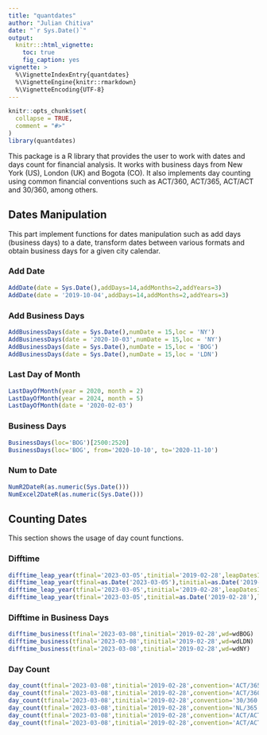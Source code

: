 ```yaml
---
title: "quantdates"
author: "Julian Chitiva"
date: "`r Sys.Date()`"
output: 
  knitr:::html_vignette:
    toc: true
    fig_caption: yes
vignette: >
  %\VignetteIndexEntry{quantdates}
  %\VignetteEngine{knitr::rmarkdown}
  %\VignetteEncoding{UTF-8}
---
```


```r
knitr::opts_chunk$set(
  collapse = TRUE,
  comment = "#>"
)
library(quantdates)
```

This package is a R library that provides the user to work with dates and days count for financial analysis. It works with business days from New York (US), London (UK) and Bogota (CO). It also implements day counting using common financial conventions such as ACT/360, ACT/365, ACT/ACT and 30/360, among others.

## Dates Manipulation

This part implement functions for dates manipulation such as add days (business days) to a date, transform dates between various formats and obtain business days for a given city calendar. 

### Add Date
```r
AddDate(date = Sys.Date(),addDays=14,addMonths=2,addYears=3)
AddDate(date = '2019-10-04',addDays=14,addMonths=2,addYears=3)
```

### Add Business Days
```r
AddBusinessDays(date = Sys.Date(),numDate = 15,loc = 'NY')
AddBusinessDays(date = '2020-10-03',numDate = 15,loc = 'NY')
AddBusinessDays(date = Sys.Date(),numDate = 15,loc = 'BOG')
AddBusinessDays(date = Sys.Date(),numDate = 15,loc = 'LDN')
```

### Last Day of Month
```r
LastDayOfMonth(year = 2020, month = 2)
LastDayOfMonth(year = 2024, month = 5)
LastDayOfMonth(date = '2020-02-03')
```

### Business Days
```r
BusinessDays(loc='BOG')[2500:2520]
BusinessDays(loc='BOG', from='2020-10-10', to='2020-11-10')
```

### Num to Date
```r
NumR2DateR(as.numeric(Sys.Date()))
NumExcel2DateR(as.numeric(Sys.Date()))
```

## Counting Dates

This section shows the usage of day count functions.

### Difftime
```r
difftime_leap_year(tfinal='2023-03-05',tinitial='2019-02-28',leapDatesIn=TRUE)
difftime_leap_year(tfinal=as.Date('2023-03-05'),tinitial=as.Date('2019-02-28'),leapDatesIn=TRUE)
difftime_leap_year(tfinal='2023-03-05',tinitial='2019-02-28',leapDatesIn=FALSE)
difftime_leap_year(tfinal='2023-03-05',tinitial=as.Date('2019-02-28'),leapDatesIn=FALSE)
```

### Difftime in Business Days
```r
difftime_business(tfinal='2023-03-08',tinitial='2019-02-28',wd=wdBOG)
difftime_business(tfinal='2023-03-08',tinitial='2019-02-28',wd=wdLDN)
difftime_business(tfinal='2023-03-08',tinitial='2019-02-28',wd=wdNY)
```

### Day Count
```r
day_count(tfinal='2023-03-08',tinitial='2019-02-28',convention='ACT/365')
day_count(tfinal='2023-03-08',tinitial='2019-02-28',convention='ACT/360')
day_count(tfinal='2023-03-08',tinitial='2019-02-28',convention='30/360')
day_count(tfinal='2023-03-08',tinitial='2019-02-28',convention='NL/365')
day_count(tfinal='2023-03-08',tinitial='2019-02-28',convention='ACT/ACT-ISDA')
day_count(tfinal='2023-03-08',tinitial='2019-02-28',convention='ACT/ACT-AFB')
```

